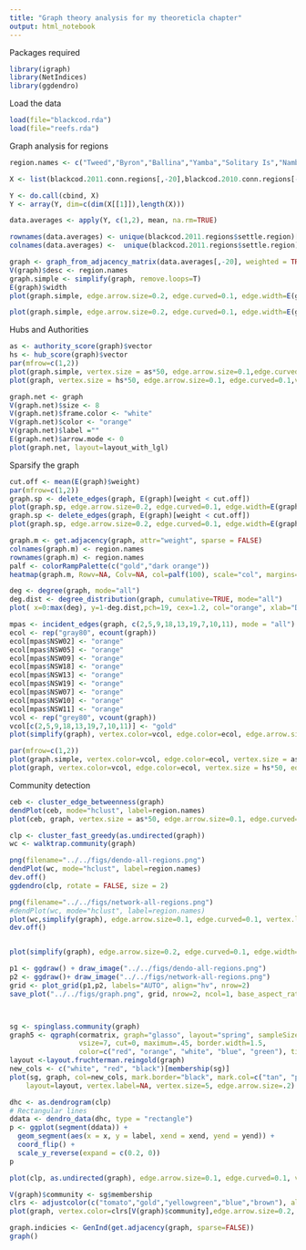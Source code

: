 ```yaml
---
title: "Graph theory analysis for my theoreticla chapter"
output: html_notebook
---
```


Packages required
```r
library(igraph)
library(NetIndices)
library(ggdendro)
```


Load the data
```r
load(file="blackcod.rda")
load(file="reefs.rda")
```

Graph analysis for regions
```r

region.names <- c("Tweed","Byron","Ballina","Yamba","Solitary Is","Nambucca","Pt Macquarie","Crowdy Bay","Pt Stephens","Newcastle","Sydney","Wollongong","Jervis Bay","Ulladulla","Batemans Bay","Merimbula","Eden","Lord Howe Is","E&M Reefs")

X <- list(blackcod.2011.conn.regions[,-20],blackcod.2010.conn.regions[-20:-21],blackcod.2009.conn.regions[,-20:-21],blackcod.2008.conn.regions[,-20:-21],blackcod.2007.conn.regions[,-20:-21],blackcod.2006.conn.regions[,-20:-21],blackcod.2005.conn.regions[,-20:-21],blackcod.2004.conn.regions[,-20:-21])

Y <- do.call(cbind, X)
Y <- array(Y, dim=c(dim(X[[1]]),length(X)))

data.averages <- apply(Y, c(1,2), mean, na.rm=TRUE)

rownames(data.averages) <- unique(blackcod.2011.regions$settle.region)[-20]
colnames(data.averages) <-  unique(blackcod.2011.regions$settle.region)[-20]

graph <- graph_from_adjacency_matrix(data.averages[,-20], weighted = TRUE)
V(graph)$desc <- region.names
graph.simple <- simplify(graph, remove.loops=T)
E(graph)$width
plot(graph.simple, edge.arrow.size=0.2, edge.curved=0.1, edge.width=E(graph)$weight/500, vertex.label.family="Helvetica", vertex.label.color="black", vertex.label.cex=0.9,vertex.label=region.names, vertex.label.font=2)

plot(graph.simple, edge.arrow.size=0.2, edge.curved=0.1, edge.width=E(graph)$weight/500, vertex.label.family="Helvetica", vertex.label.color="gray40", vertex.label.cex=0.9,vertex.label=region.names, vertex.label.font=2, vertex.shape="none")
```

Hubs and Authorities
```r

as <- authority_score(graph)$vector
hs <- hub_score(graph)$vector
par(mfrow=c(1,2))
plot(graph.simple, vertex.size = as*50, edge.arrow.size=0.1,edge.curved=0.1,vertex.label=region.names, main="Links out", vertex.label.family="Helvetica", vertex.label.color="black", vertex.label.cex=0.7)
plot(graph, vertex.size = hs*50, edge.arrow.size=0.1, edge.curved=0.1,vertex.label=region.names,main="Links in", vertex.label.family="Helvetica", vertex.label.color="black", vertex.label.cex=0.7)
```


```r
graph.net <- graph
V(graph.net)$size <- 8
V(graph.net)$frame.color <- "white"
V(graph.net)$color <- "orange"
V(graph.net)$label =""
E(graph.net)$arrow.mode <- 0
plot(graph.net, layout=layout_with_lgl)
```

Sparsify the graph
```r
cut.off <- mean(E(graph)$weight)
par(mfrow=c(1,2))
graph.sp <- delete_edges(graph, E(graph)[weight < cut.off])
plot(graph.sp, edge.arrow.size=0.2, edge.curved=0.1, edge.width=E(graph)$weight/500, vertex.label.family="Helvetica", vertex.label.color="gray40", vertex.label.cex=0.9,vertex.label=region.names, vertex.label.font=2, vertex.shape="none",main="Strong")
graph.sp <- delete_edges(graph, E(graph)[weight < cut.off])
plot(graph.sp, edge.arrow.size=0.2, edge.curved=0.1, edge.width=E(graph)$weight/500, vertex.label.family="Helvetica", vertex.label.color="gray40", vertex.label.cex=0.9,vertex.label=region.names, vertex.label.font=2, vertex.shape="none",main="Weak")
```

```r
graph.m <- get.adjacency(graph, attr="weight", sparse = FALSE)
colnames(graph.m) <- region.names
rownames(graph.m) <- region.names
palf <- colorRampPalette(c("gold","dark orange"))
heatmap(graph.m, Rowv=NA, Colv=NA, col=palf(100), scale="col", margins=c(10,10))

```

```r
deg <- degree(graph, mode="all")
deg.dist <- degree_distribution(graph, cumulative=TRUE, mode="all")
plot( x=0:max(deg), y=1-deg.dist,pch=19, cex=1.2, col="orange", xlab="Degree", ylab="Freq")
```

```r
mpas <- incident_edges(graph, c(2,5,9,18,13,19,7,10,11), mode = "all")
ecol <- rep("gray80", ecount(graph))
ecol[mpas$NSW02] <- "orange"
ecol[mpas$NSW05] <- "orange"
ecol[mpas$NSW09] <- "orange"
ecol[mpas$NSW18] <- "orange"
ecol[mpas$NSW13] <- "orange"
ecol[mpas$NSW19] <- "orange"
ecol[mpas$NSW07] <- "orange"
ecol[mpas$NSW10] <- "orange"
ecol[mpas$NSW11] <- "orange"
vcol <- rep("grey80", vcount(graph))
vcol[c(2,5,9,18,13,19,7,10,11)] <- "gold"
plot(simplify(graph), vertex.color=vcol, edge.color=ecol, edge.arrow.size=0.2, edge.curved=0.1, edge.width=E(graph)$weight/500, vertex.label.family="Helvetica", vertex.label.color="black", vertex.label.cex=0.9,vertex.label=region.names, vertex.label.font=2, main="MPAs", layout=layout_in_circle)

par(mfrow=c(1,2))
plot(graph.simple, vertex.color=vcol, edge.color=ecol, vertex.size = as*50, edge.arrow.size=0.1,edge.curved=0.1,vertex.label=region.names, main="Links out", vertex.label.family="Helvetica", vertex.label.color="black", vertex.label.cex=0.7)
plot(graph, vertex.color=vcol, edge.color=ecol, vertex.size = hs*50, edge.arrow.size=0.1, edge.curved=0.1,vertex.label=region.names,main="Links in", vertex.label.family="Helvetica", vertex.label.color="black", vertex.label.cex=0.7)

```

Community detection
```r

ceb <- cluster_edge_betweenness(graph)
dendPlot(ceb, mode="hclust", label=region.names)
plot(ceb, graph, vertex.size = as*50, edge.arrow.size=0.1, edge.curved=0.1, vertex.label.family="Helvetica", vertex.label.color="black", vertex.label.cex=0.7,vertex.label=region.names)

clp <- cluster_fast_greedy(as.undirected(graph))
wc <- walktrap.community(graph)

png(filename="../../figs/dendo-all-regions.png")
dendPlot(wc, mode="hclust", label=region.names)
dev.off()
ggdendro(clp, rotate = FALSE, size = 2)

png(filename="../../figs/network-all-regions.png")
#dendPlot(wc, mode="hclust", label=region.names)
plot(wc,simplify(graph), edge.arrow.size=0.1, edge.curved=0.1, vertex.label.family="Helvetica", vertex.label.color="black", vertex.label.cex=1.0,vertex.label=region.names, edge.width=E(graph)$weight/1000, layout=layout_nicely, vertex.label.dist=1, vertex.size=5)
dev.off()


plot(simplify(graph), edge.arrow.size=0.2, edge.curved=0.1, edge.width=E(graph)$weight/500, vertex.label.family="Helvetica", vertex.label.color="black", vertex.label.cex=0.9,vertex.label=region.names, vertex.label.font=2, main="MPAs", layout=spring)

p1 <- ggdraw() + draw_image("../../figs/dendo-all-regions.png")
p2 <- ggdraw()+ draw_image("../../figs/network-all-regions.png")
grid <- plot_grid(p1,p2, labels="AUTO", align="hv", nrow=2)
save_plot("../../figs/graph.png", grid, nrow=2, ncol=1, base_aspect_ratio = 1.2)



sg <- spinglass.community(graph)
graph5 <- qgraph(cormatrix, graph="glasso", layout="spring", sampleSize = nrow(data),groups=group.spinglass, 
                 vsize=7, cut=0, maximum=.45, border.width=1.5,
                 color=c("red", "orange", "white", "blue", "green"), title="igraph spinglass")
layout <-layout.fruchterman.reingold(graph)
new_cols <- c("white", "red", "black")[membership(sg)]
plot(sg, graph, col=new_cols, mark.border="black", mark.col=c("tan", "pink", "lightgray"), 
    layout=layout, vertex.label=NA, vertex.size=5, edge.arrow.size=.2)

dhc <- as.dendrogram(clp)
# Rectangular lines
ddata <- dendro_data(dhc, type = "rectangle")
p <- ggplot(segment(ddata)) + 
  geom_segment(aes(x = x, y = label, xend = xend, yend = yend)) + 
  coord_flip() + 
  scale_y_reverse(expand = c(0.2, 0))
p

plot(clp, as.undirected(graph), edge.arrow.size=0.1, edge.curved=0.1, vertex.label.family="Helvetica", vertex.label.color="black", vertex.label.cex=0.7,vertex.label=region.names)

V(graph)$community <- sg$membership
clrs <- adjustcolor(c("tomato","gold","yellowgreen","blue","brown"), alpha=0.5)
plot(graph, vertex.color=clrs[V(graph)$community],edge.arrow.size=0.2, edge.curved=0.1, edge.width=E(graph)$weight/1000,vertex.label.family="Helvetica", vertex.label.color="black", vertex.label.cex=0.7,vertex.label=region.names, layout=layout)
```

```r
graph.indicies <- GenInd(get.adjacency(graph, sparse=FALSE))
graph()
```


